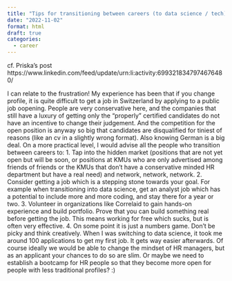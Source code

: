 ```yaml
---
title: "Tips for transitioning between careers (to data science / tech)"
date: "2022-11-02"
format: html
draft: true
categories:
  - career 
---
```


cf. Priska's post https://www.linkedin.com/feed/update/urn:li:activity:6993218347974676480/ 


I can relate to the frustration! My experience has been that if you change profile, it is quite difficult to get a job in Switzerland by applying to a public job oopening. People are very conservative here, and the companies that still have a luxury of getting only the "properly" certified candidates do not have an incentive to change their judgement. And the competition for the open position is anyway so big that candidates are disqualified for tiniest of reasons (like an cv in a slightly wrong format). Also knowing German is a big deal. On a more practical level, I would advise all the people who transition between careers to: 1. Tap into the hidden market (positions that are not yet open but will be soon, or positions at KMUs who are only advertised among friends of friends or the KMUs that don't have a conservative minded HR department but have a real need) and network, network, network. 2. Consider getting a job which is a stepping stone towards your goal. For example when transitioning into data science, get an analyst job which has a potential to include more and more coding, and stay there for a year or two. 3. Volunteer in organizations like Correlaid to gain hands-on experience and build portfolio. Prove that you can build something real before getting the job. This means working for free which sucks, but is often very effective. 4. On some point it is just a numbers game. Don't be picky and think creatively. When I was switching to data science, it took me around 100 applications to get my first job. It gets way easier afterwards. Of course ideally we would be able to change the mindset of HR managers, but as an applicant your chances to do so are slim. Or maybe we need to establish a bootcamp for HR people so that they become more open for people with less traditional profiles? :)

